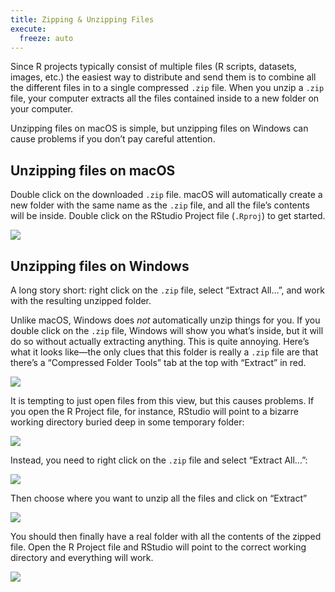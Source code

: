 ```yaml
---
title: Zipping & Unzipping Files
execute:
  freeze: auto
---
```


Since R projects typically consist of multiple files (R scripts, datasets, images, etc.) the easiest way to distribute and send them is to combine all the different files in to a single compressed `.zip` file. When you unzip a `.zip` file, your computer extracts all the files contained inside to a new folder on your computer.

Unzipping files on macOS is simple, but unzipping files on Windows can cause problems if you don't pay careful attention.

## Unzipping files on macOS

Double click on the downloaded `.zip` file. macOS will automatically create a new folder with the same name as the `.zip` file, and all the file's contents will be inside. Double click on the RStudio Project file (`.Rproj`) to get started.

![](../images/unzip-mac.png)

## Unzipping files on Windows

A long story short: right click on the `.zip` file, select "Extract All...", and work with the resulting unzipped folder.

Unlike macOS, Windows does *not* automatically unzip things for you. If you double click on the `.zip` file, Windows will show you what's inside, but it will do so without actually extracting anything. This is quite annoying. Here's what it looks like---the only clues that this folder is really a `.zip` file are that there's a "Compressed Folder Tools" tab at the top with "Extract" in red.

![](../images/inside-zip-windows.png)

It is tempting to just open files from this view, but this causes problems. If you open the R Project file, for instance, RStudio will point to a bizarre working directory buried deep in some temporary folder:

![](../images/temp-wd-windows.png)

Instead, you need to right click on the `.zip` file and select "Extract All...":

![](../images/extract-windows-1.png)

Then choose where you want to unzip all the files and click on "Extract"

![](../images/extract-windows-2.png)

You should then finally have a real folder with all the contents of the zipped file. Open the R Project file and RStudio will point to the correct working directory and everything will work.

![](../images/extract-windows-3.png)
